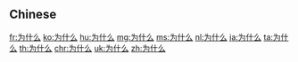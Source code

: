 {{also|為什麼|為甚麼|爲甚麼}}
==Chinese==
{{zh-see|為什麼}}

[[fr:为什么]]
[[ko:为什么]]
[[hu:为什么]]
[[mg:为什么]]
[[ms:为什么]]
[[nl:为什么]]
[[ja:为什么]]
[[ta:为什么]]
[[th:为什么]]
[[chr:为什么]]
[[uk:为什么]]
[[zh:为什么]]